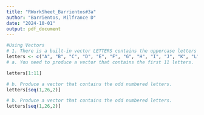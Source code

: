```yaml
---
title: "RWorkSheet_Barrientos#3a"
author: "Barrientos, Milfrance D"
date: "2024-10-01"
output: pdf_document
---
```


```r
#Using Vectors 
# 1. There is a built-in vector LETTERS contains the uppercase letters of the alphabet and letters which contains the lowercase letters of the alphabet.
letters <- c("A", "B", "C", "D", "E", "F", "G", "H", "I", "J", "K", "L", "M", "N", "O", "P", "Q", "R", "S", "T", "U", "V", "W", "X", "Y", "Z")
# a. You need to produce a vector that contains the first 11 letters.

letters[1:11]

# b. Produce a vector that contains the odd numbered letters.
letters[seq(1,26,2)]
```
```r
# b. Produce a vector that contains the odd numbered letters.
letters[seq(1,26,2)]
```

